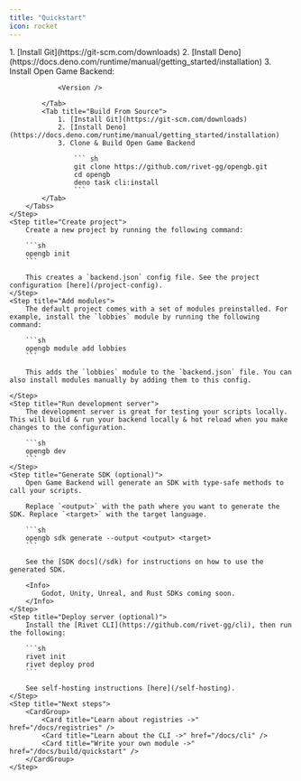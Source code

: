 ```yaml
---
title: "Quickstart"
icon: rocket
---
```




<Steps>
    <Step title="Install Open Game Backend">
        <Tabs>
            <Tab title="Install From GitHub (recommended)">
                1. [Install Git](https://git-scm.com/downloads)
                2. [Install Deno](https://docs.deno.com/runtime/manual/getting_started/installation)
                3. Install Open Game Backend:

                <Version />
                
            </Tab>
            <Tab title="Build From Source">
                1. [Install Git](https://git-scm.com/downloads)
                2. [Install Deno](https://docs.deno.com/runtime/manual/getting_started/installation)
                3. Clone & Build Open Game Backend

                    ``` sh
                    git clone https://github.com/rivet-gg/opengb.git
                    cd opengb
                    deno task cli:install
                    ```
            </Tab>
        </Tabs>
    </Step>
    <Step title="Create project">
        Create a new project by running the following command:

        ```sh
        opengb init
        ```

        This creates a `backend.json` config file. See the project configuration [here](/project-config).
    </Step>
    <Step title="Add modules">
        The default project comes with a set of modules preinstalled. For example, install the `lobbies` module by running the following command:

        ```sh
        opengb module add lobbies
        ```

        This adds the `lobbies` module to the `backend.json` file. You can also install modules manually by adding them to this config.

    </Step>
    <Step title="Run development server">
        The development server is great for testing your scripts locally. This will build & run your backend locally & hot reload when you make changes to the configuration.

        ```sh
        opengb dev
        ```
    </Step>
    <Step title="Generate SDK (optional)">
        Open Game Backend will generate an SDK with type-safe methods to call your scripts.
        
        Replace `<output>` with the path where you want to generate the SDK. Replace `<target>` with the target language.

        ```sh
        opengb sdk generate --output <output> <target>
        ```

        See the [SDK docs](/sdk) for instructions on how to use the generated SDK.

        <Info>
            Godot, Unity, Unreal, and Rust SDKs coming soon.
        </Info>
    </Step>
    <Step title="Deploy server (optional)">
        Install the [Rivet CLI](https://github.com/rivet-gg/cli), then run the following:

        ```sh
        rivet init
        rivet deploy prod
        ```

        See self-hosting instructions [here](/self-hosting).
    </Step>
    <Step title="Next steps">
        <CardGroup>
            <Card title="Learn about registries ->" href="/docs/registries" />
            <Card title="Learn about the CLI ->" href="/docs/cli" />
            <Card title="Write your own module ->" href="/docs/build/quickstart" />
        </CardGroup>
    </Step>

</Steps>
